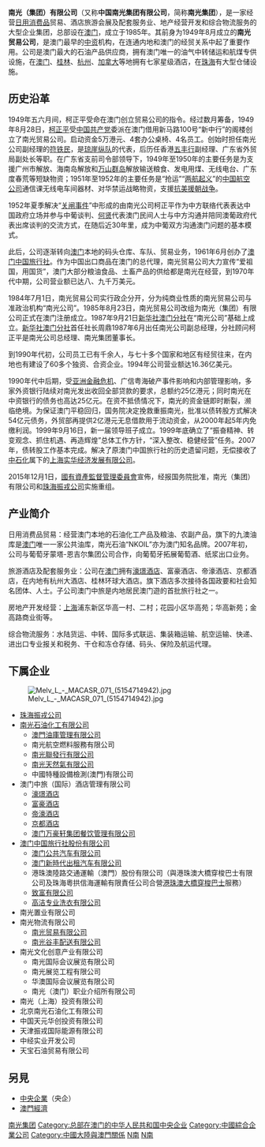 {{original research|time=2018-10-27T11:41:37+00:00}}
{{unreferenced|time=2013-12-12T12:12:20+00:00}}
{{Infobox_Company 
| company_name = 南光（集团）有限公司
| company_name_en = Nam Kwong（Group）Company Limited
| company_logo = [[File:Nam_Kwong.jpg|200px]]
| company_type = [[中国中央企业|中国中央企业]]
| company_slogan = 用最好的回报社会
| abbreviated_name = 南光集团、南光
| foundation = 1985年
| location   ={{MSAR}}罗理基博士大马路南光大厦16字楼
| zip_code = 
| telephone_no = (853)83911660 <br>'''传真'''：(853)28330853
| key_people = '''董事长'''：傅建国<br>'''总经理'''：段洪义
| sales =
| profit =
| asset =
| capital =
| revenue =
| operating_income=
| total_asset =
| net_asset =
| market_value =
| subsid =
| num_employees = 
| industry = 日用消费品贸易、酒店旅游会展及配套服务业、地产经营开发和综合物流服务
| products = 石油化工产品、五金矿产、粮油食品、轻纺服装、医药保健品
| major_shareholder =
| homepage = {{URL|http://www.namkwong.com.mo}}
}}

'''南光（集团）有限公司'''（又称'''中国南光集团有限公司'''，简称'''南光集团'''）{{SLM}}，是一家经营[[日用消费品|日用消费品]]贸易、酒店旅游会展及配套服务业、地产经营开发和综合物流服务的大型企业集团，总部设在[[澳门|澳门]]，成立于1985年。其前身为1949年8月成立的'''南光贸易公司'''，是澳门最早的[[中资|中资]]机构，在连通内地和澳门的经贸关系中起了重要作用。公司是澳门最大的石油产品供应商，拥有澳门唯一的油气中转储运和航煤专供设施，在[[澳门|澳门]]、[[桂林|桂林]]、[[杭州|杭州]]、[[加拿大|加拿大]]等地拥有七家星级酒店，在[[珠海|珠海]]有大型仓储设施。

== 历史沿革 ==
1949年五六月间，柯正平受命在澳门创立贸易公司的指令。经过数月筹备，1949年8月28日，[[柯正平|柯正平]]受[[中国共产党|中国共产党]]委派在澳门借用新马路100号“新中行”的阁楼创立了南光贸易公司。启动资金5万港元、4套办公桌椅、4名员工。创始时担任南光公司副经理的[[符铁民|符铁民]]，是[[琼崖纵队|琼崖纵队]]的代表，后历任香港[[五豐行|五丰行]]副经理、广东省外贸局副处长等职。在广东省支前司令部领导下，1949年至1950年的主要任务是为支援广州市解放、海南岛解放和[[万山群岛|万山群岛]]解放输送粮食、发电用煤、无线电台、广东度春荒等短缺物资；1951年至1952年的主要任务是“抢运”“[[两航起义|两航起义]]”的[[中国航空公司|中国航空公司]]通信课无线电车间器材、对华禁运战略物资，支援[[抗美援朝战争|抗美援朝战争]]。

1952年夏季解决“[[关闸事件|关闸事件]]”中形成的由南光公司柯正平作为中方联络代表表达中国政府立场并参与中葡谈判、[[何贤|何贤]]代表澳门民间人士与中方沟通并陪同澳葡政府代表出席谈判的交流方式，在随后近30年里，成为中葡双方沟通澳门问题的基本模式。

此后，公司逐渐转向[[澳门|澳门]]本地的码头仓库、车队、贸易业务，1961年6月创办了[[澳门中国旅行社|澳门中国旅行社]]。作为中国出口商品在澳门的总代理，南光贸易公司大力宣传“爱祖国，用国货”，澳门大部分粮油食品、土畜产品的供给都是南光在经营，到1970年代中期，公司营业额已达八、九千万美元。

1984年7月1日，南光贸易公司实行政企分开，分为纯商业性质的南光贸易公司与准政治机构“南光公司”。1985年8月23日，南光贸易公司改组为南光（集团）有限公司正式在澳门注册成立。1987年9月21日[[新华社澳门分社|新华社澳门分社]]在“南光公司”基础上成立。[[新华社澳门分社|新华社澳门分社]]首任社长周鼎1987年6月出任南光公司副总经理，分社顾问柯正平是南光公司总经理、南光集团董事长。

到1990年代初，公司员工已有千余人，与七十多个国家和地区有经贸往来，在内地也有建设了60多个独资、合资企业。1994年公司营业额达16.36亿美元。

1990年代中后期，受[[亚洲金融危机|亚洲金融危机]]、广信粤海破产事件影响和内部管理影响，多家外资银行陆续对南光发出收回全部贷款的要求，总额约25亿港元；同时南光在中资银行的债务也高达25亿元。在资不抵债情况下，南光的资金链即时断裂，濒临绝境。为保证澳门平稳回归，国务院决定挽救重振南光，批准以债转股方式解决54亿元债务，外贸部再提供2亿港元无息借款用于流动资金，从2000年起5年内免缴利润。1999年9月16日，新一届领导班子成立。1999年底确立了“振奋精神、转变观念、抓住机遇、再造辉煌”总体工作方针，“深入整改、稳健经营”任务。2007年，债转股工作基本完成。解决了原澳门中国旅行社的历史遗留问题，无偿接收了[[中石化|中石化]]属下的[[上海实华经济发展有限公司|上海实华经济发展有限公司]]。  

2015年12月1日，[[國務院國有資產監督管理委員會|國有資產監督管理委員會]]宣佈，经报国务院批准，南光（集团）有限公司和[[珠海振戎公司|珠海振戎公司]]实施重组。

== 产业简介 ==
日用消费品贸易：经营澳门本地的石油化工产品及粮油、农副产品，旗下的九澳油库是[[澳门|澳门]]唯一一家公共油库，南光石油“NKOIL”亦为澳门知名品牌。2007年初，公司与葡萄牙蒙塔-恩吉尔集团公司合作，向葡萄牙拓展葡萄酒、纸浆出口业务。

旅游酒店及配套服务业：公司在[[澳门|澳门]]拥有[[濠璟酒店|濠璟酒店]]、富豪酒店、帝濠酒店、京都酒店，在内地有杭州大酒店、桂林环球大酒店。旗下酒店多次接待各国政要和社会知名团体、人士。子公司澳门中旅是内地居民澳门遊的首批旅行社之一。

房地产开发经营：[[上海|上海]]浦东新区华高一村、二村；花园小区华高苑；华高新苑；金高路商业街等。

综合物流服务：水陆货运、中转、国际多式联运、集装箱运输、航空运输、快递、进出口专业报关和税务、干仓和冻仓存储、码头、保险及航运代理。

== 下属企业 ==
[[File:Melv_L_-_MACASR_071_(5154714942).jpg|thumb]]
* [[珠海振戎公司|珠海振戎公司]]
* [[南光石油化工有限公司|南光石油化工有限公司]]
** [[澳門油庫管理有限公司|澳門油庫管理有限公司]]
** 南光航空燃料服務有限公司
** [[南光聯發行有限公司|南光聯發行有限公司]]
** [[南光天然氣有限公司|南光天然氣有限公司]]
** 中國特種設備檢測(澳門)有限公司
* 澳门中旅（国际）酒店管理有限公司
** [[濠璟酒店|濠璟酒店]]
** [[富豪酒店_(澳門)|富豪酒店]]
** [[帝濠酒店|帝濠酒店]]
** [[京都酒店|京都酒店]]
** [[澳门万豪轩集团餐饮管理有限公司|澳门万豪轩集团餐饮管理有限公司]]
* [[澳门中国旅行社|澳门中国旅行社股份有限公司]]
** [[澳门公共汽车有限公司|澳门公共汽车有限公司]]
** [[澳门新時代公共汽车有限公司|澳门新時代出租汽车有限公司]]
** 港珠澳陸路交通運輸（澳門）股份有限公司（與港珠澳大橋穿梭巴士有限公司及珠海粵拱信海運輸有限責任公司合營[[港珠澳大橋穿梭巴士|港珠澳大橋穿梭巴士]]服務）
** [[致富有限公司|致富有限公司]]
** [[高洁专业洗衣有限公司|高洁专业洗衣有限公司]]
* 南光置业有限公司
* 南光物流有限公司
** [[南光贸易有限公司|南光贸易有限公司]]
** [[南光谷丰配送有限公司|南光谷丰配送有限公司]]
* 南光文化创意产业有限公司
** 南光国际会议展览有限公司
** 南光展览工程有限公司
** 华澳国际会议展览有限公司
** 南光（澳门）职业介绍所有限公司
* 南光（上海）投资有限公司
* 北京南光石油化工有限公司
* 中国天元华创投资有限公司
* 天津振戎国际能源有限公司
* 中经实业开发公司
* 天宝石油贸易有限公司

== 另見 ==
*[[中央企業|中央企業]]（央企）
*[[澳門經濟|澳門經濟]]

[[Category:南光集团|]]
[[Category:总部在澳门的中华人民共和国中央企业|Category:总部在澳门的中华人民共和国中央企业]]
[[Category:中國綜合企業公司|Category:中國綜合企業公司]]
[[Category:中國大陸與澳門關係|Category:中國大陸與澳門關係]]
[[Category:1985年亞洲建立|N南]]
[[Category:1985年成立的公司|N南]]